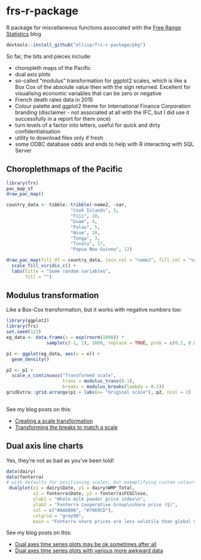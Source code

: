 # frs-r-package
R package for miscellaneous functions associated with the [Free Range Statistics](http://freerangestats.info) blog

```r
devtools::install_github("ellisp/frs-r-package/pkg")
```

So far, the bits and pieces include:

- choropleth maps of the Pacific
- dual axis plots
- so-called "modulus" transformation for ggplot2 scales, which is like a Box Cox of the absolute value then with the sign returned.  Excellent for visualising economic variables that can be zero or negative
- French death rates data in 2015
- Colour palette and ggplot2 theme for International Finance Corporation branding (disclaimer - not associated at all with the IFC, but I did use it successfully in a report for them once)
- turn levels of a factor into letters, useful for quick and dirty confidentialisation
- utility to download files only if fresh
- some ODBC database odds and ends to help with R interacting with SQL Server


## Choroplethmaps of the Pacific

```r
library(frs)
pac_map_sf
draw_pac_map()
```

```r
country_data <- tibble::tribble(~name2, ~var,
                        "Cook Islands", 5,
                        "Fiji", 10,
                        "Guam", 4,
                        "Palau", 5,
                        "Niue", 20,
                        "Tonga", 3,
                        "Tuvalu", 17,
                        "Papua New Guinea", 12)

draw_pac_map(fill_df = country_data, join_col = "name2", fill_col = "var") +
  scale_fill_viridis_c() +
  labs(title = "Some random variables",
       fill = "")


```



## Modulus transformation
Like a Box-Cox transformation, but it works with negative numbers too:
```r
library(ggplot2)
library(frs)
set.seed(123)
eg_data <- data.frame(x = exp(rnorm(1000)) * 
               sample(c(-1, 1), 1000, replace = TRUE, prob = c(0.2, 0.8)))

p1 <- ggplot(eg_data, aes(x = x)) +
  geom_density() 

p2 <- p1 +
  scale_x_continuous("Transformed scale",
                     trans = modulus_trans(0.1),
                     breaks = modulus_breaks(lambda = 0.1))
gridExtra::grid.arrange(p1 + labs(x= "Original scale"), p2, ncol = 2)
                 
```
                     
See my blog posts on this:

* [Creating a scale transformation](http://ellisp.github.io/blog/2015/09/05/creating-a-scale-transformation)
* [Transforming the breaks to match a scale](http://ellisp.github.io/blog/2015/09/07/transforming-breaks-in-a-scale)
                     
## Dual axis line charts

Yes, they're not as bad as you've been told!

```r
data(dairy)
data(fonterra)
# with defaults for positioning scales, but exemplifying custom colours, etc:
 dualplot(x1 = dairy$Date, y1 = dairy$WMP_Total, 
          x2 = fonterra$Date, y2 = fonterra$FCGClose,
          ylab1 = "Whole milk powder price index\n",
          ylab2 = "Fonterra Cooperative Group\nshare price ($)",
          col = c("#AA6800", "#7869CD"),
          colgrid = "grey90",
          main = "Fonterra share prices are less volatile than global milk prices")
``` 

See my blog posts on this:

* [Dual axes time series plots may be ok sometimes after all](http://ellisp.github.io/blog/2016/08/18/dualaxes)
* [Dual axes time series plots with various more awkward data](http://ellisp.github.io/blog/2016/08/28/dualaxes2)
 